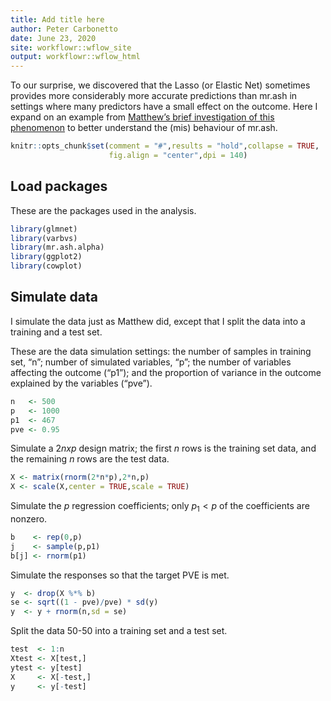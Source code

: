 ```yaml
---
title: Add title here
author: Peter Carbonetto
date: June 23, 2020
site: workflowr::wflow_site
output: workflowr::wflow_html
---
```


To our surprise, we discovered that the Lasso (or Elastic Net)
sometimes provides more considerably more accurate predictions than
mr.ash in settings where many predictors have a small effect on the
outcome. Here I expand on an example from
[Matthew's brief investigation of this phenomenon][mr-ash-vs-lasso] to
better understand the (mis) behaviour of mr.ash.

```r
knitr::opts_chunk$set(comment = "#",results = "hold",collapse = TRUE,
                      fig.align = "center",dpi = 140)
```

Load packages
-------------

These are the packages used in the analysis.

```r
library(glmnet)
library(varbvs)
library(mr.ash.alpha)
library(ggplot2)
library(cowplot)
```

Simulate data
-------------

I simulate the data just as Matthew did, except that I split the data
into a training and a test set.

These are the data simulation settings: the number of samples in
training set, "n"; number of simulated variables, "p"; the number
of variables affecting the outcome ("p1"); and the proportion of variance in the outcome explained by the variables ("pve").

```r
n   <- 500
p   <- 1000
p1  <- 467
pve <- 0.95
```

Simulate a $2n x p$ design matrix; the first $n$ rows is the training set
data, and the remaining $n$ rows are the test data.

```r
X <- matrix(rnorm(2*n*p),2*n,p)
X <- scale(X,center = TRUE,scale = TRUE)
```

Simulate the $p$ regression coefficients; only $p_1 < p$ of the
coefficients are nonzero.

```r
b    <- rep(0,p)
j    <- sample(p,p1)
b[j] <- rnorm(p1)
```

Simulate the responses so that the target PVE is met.

```r
y  <- drop(X %*% b)
se <- sqrt((1 - pve)/pve) * sd(y)
y  <- y + rnorm(n,sd = se)
```

Split the data 50-50 into a training set and a test set.

```r
test  <- 1:n
Xtest <- X[test,]
ytest <- y[test]
X     <- X[-test,]
y     <- y[-test]
```

[mr-ash-vs-lasso]: https://stephens999.github.io/misc/mr_ash_vs_lasso.html


